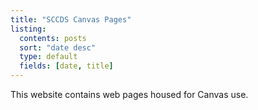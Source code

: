 ```yaml
---
title: "SCCDS Canvas Pages"
listing:
  contents: posts
  sort: "date desc"
  type: default
  fields: [date, title]
---
```


This website contains web pages housed for Canvas use.
